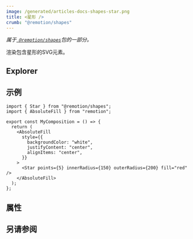 ```yaml
---
image: /generated/articles-docs-shapes-star.png
title: <星形 />
crumb: "@remotion/shapes"
---
```



_属于[` @remotion/shapes`](/docs/shapes)包的一部分。_

渲染包含星形的SVG元素。

## Explorer

<Demo type="star"/>

## 示例

```tsx twoslash title="src/Star.tsx"
import { Star } from "@remotion/shapes";
import { AbsoluteFill } from "remotion";

export const MyComposition = () => {
  return (
    <AbsoluteFill
      style={{
        backgroundColor: "white",
        justifyContent: "center",
        alignItems: "center",
      }}
    >
      <Star points={5} innerRadius={150} outerRadius={200} fill="red" />
    </AbsoluteFill>
  );
};
```

## 属性

<ShapeOptions shape="star" all />

## 另请参阅

<ShapeSeeAlso shape="star"/>

